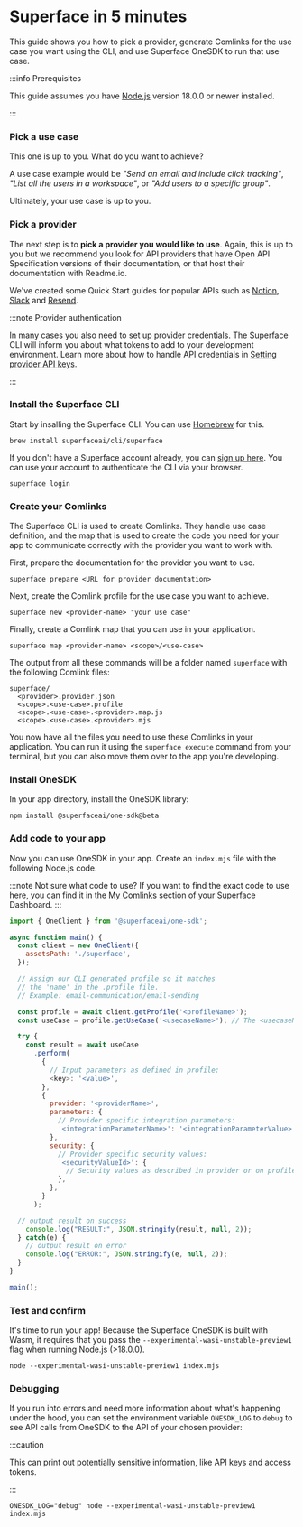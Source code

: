 # Superface in 5 minutes

This guide shows you how to pick a provider, generate Comlinks for the use case you want using the CLI, and use Superface OneSDK to run that use case.

:::info Prerequisites

This guide assumes you have [Node.js](https://nodejs.dev/) version 18.0.0 or newer installed.

:::

<div class="count-steps-h3">

### Pick a use case

This one is up to you. What do you want to achieve?

A use case example would be _"Send an email and include click tracking"_, _"List all the users in a workspace"_, or _"Add users to a specific group"_.

Ultimately, your use case is up to you.

### Pick a provider

The next step is to **pick a provider you would like to use**. Again, this is up to you but we recommend you look for API providers that have Open API Specification versions of their documentation, or that host their documentation with Readme.io.

We've created some Quick Start guides for popular APIs such as [Notion](../api-examples/notion.mdx), [Slack](../api-examples/slack.mdx) and [Resend](../api-examples/resend.mdx).

:::note Provider authentication

In many cases you also need to set up provider credentials. The Superface CLI will inform you about what tokens to add to your development environment. Learn more about how to handle API credentials in [Setting provider API keys](../guides/api-keys.md).

:::

### Install the Superface CLI

Start by insalling the Superface CLI. You can use [Homebrew](https://brew.sh/) for this.

```shell
brew install superfaceai/cli/superface
```

If you don't have a Superface account already, you can [sign up here](https://superface.ai/create-account). You can use your account to authenticate the CLI via your browser.

```shell
superface login
```

### Create your Comlinks

The Superface CLI is used to create Comlinks. They handle use case definition, and the map that is used to create the code you need for your app to communicate correctly with the provider you want to work with.

First, prepare the documentation for the provider you want to use.

```shell
superface prepare <URL for provider documentation>
```

Next, create the Comlink profile for the use case you want to achieve.

```shell
superface new <provider-name> "your use case"
```

Finally, create a Comlink map that you can use in your application.

```shell
superface map <provider-name> <scope>/<use-case>
```

The output from all these commands will be a folder named `superface` with the following Comlink files:

```shell
superface/
  <provider>.provider.json
  <scope>.<use-case>.profile
  <scope>.<use-case>.<provider>.map.js
  <scope>.<use-case>.<provider>.mjs
```

You now have all the files you need to use these Comlinks in your application. You can run it using the `superface execute` command from your terminal, but you can also move them over to the app you're developing.

### Install OneSDK

In your app directory, install the OneSDK library:

```shell
npm install @superfaceai/one-sdk@beta
```

### Add code to your app

Now you can use OneSDK in your app. Create an `index.mjs` file with the following Node.js code.

:::note Not sure what code to use?
If you want to find the exact code to use here, you can find it in the [My Comlinks](https://superface.ai/app) section of your Superface Dashboard.
:::

```js title="index.mjs"
import { OneClient } from '@superfaceai/one-sdk';

async function main() {
  const client = new OneClient({
    assetsPath: './superface',
  });

  // Assign our CLI generated profile so it matches
  // the 'name' in the .profile file.
  // Example: email-communication/email-sending

  const profile = await client.getProfile('<profileName>');
  const useCase = profile.getUseCase('<usecaseName>'); // The <usecaseName> is also found in the .profile file

  try {
    const result = await useCase
      .perform(
        {
          // Input parameters as defined in profile:
          <key>: '<value>',
        },
        {
          provider: '<providerName>',
          parameters: {
            // Provider specific integration parameters:
            '<integrationParameterName>': '<integrationParameterValue>',
          },
          security: {
            // Provider specific security values:
            '<securityValueId>': {
              // Security values as described in provider or on profile page
            },
          },
        }
      );

  // output result on success
    console.log("RESULT:", JSON.stringify(result, null, 2));
  } catch(e) {
    // output result on error
    console.log("ERROR:", JSON.stringify(e, null, 2));
  }
}

main();
```

### Test and confirm

It's time to run your app! Because the Superface OneSDK is built with Wasm, it requires that you pass the `--experimental-wasi-unstable-preview1` flag when running Node.js (>18.0.0).

```shell
node --experimental-wasi-unstable-preview1 index.mjs
```

### Debugging

If you run into errors and need more information about what's happening under the hood, you can set the environment variable `ONESDK_LOG` to `debug` to see API calls from OneSDK to the API of your chosen provider:

:::caution

This can print out potentially sensitive information, like API keys and access tokens.

:::

```shell
ONESDK_LOG="debug" node --experimental-wasi-unstable-preview1 index.mjs
```

</div>
